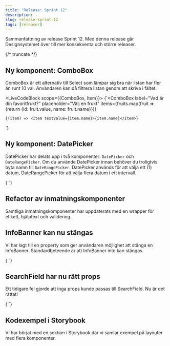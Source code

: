 ```yaml
---
title: "Release: Sprint 12"
description: .
slug: release-sprint-12
tags: [releaser]
---
```



Sammanfattning av release Sprint 12. Med denna release går Designsystemet över till mer konsekventa och större releaser. 

{/* truncate */}

## Ny komponent: ComboBox

ComboBox är ett alternativ till Select som lämpar sig bra när listan har fler än runt 10 val. Användaren kan då filtrera listan genom att skriva i fältet.

<LiveCodeBlock scope={{ComboBox, Item}}>
{`<ComboBox
    label="Vad är din favoritfrukt?"
    placeholder="Välj en frukt"
    items={fruits.map(fruit => {return {id: fruit.value, name: fruit.name}})}
>
    {(item) => <Item textValue={item.name}>{item.name}</Item>}
</ComboBox>`}
</LiveCodeBlock>

## Ny komponent: DatePicker

DatePicker har delats upp i två komponenter: `DatePicker` och `DateRangePicker`. Om du använde DatePicker innan behöver du troligtvis byta namn till `DateRangePicker`. 
DatePicker används för att välja ett (1) datum, DateRangePicker för att välja flera datum i ett intervall.

<LiveCodeBlock scope={{DatePicker}}>
{`<DatePicker label="Välj datum" />`}
</LiveCodeBlock>

## Refactor av inmatningskomponenter
Samtliga inmatningskomponenter har uppdaterats med en wrapper för etikett, hjälptext och validering.

## InfoBanner kan nu stängas

Vi har lagt till en property som ger användaren möjlighet att stänga en InfoBanner. Standardbeteende är att InfoBanner inte kan stängas.

<LiveCodeBlock scope={{InfoBanner}}>
{`<InfoBanner
  dismissable
  message="Ditt formulär skickades korrekt."
  title="Tack!"
  type="success"
/>`}
</LiveCodeBlock>

## SearchField har nu rätt props
Ett tidigare fel gjorde att inga props kunde passas till SearchField. Nu är det rättat! 

<LiveCodeBlock scope={{SearchField}}>
{`<SearchField placeholder="Sök..." />`}
</LiveCodeBlock>

## Kodexempel i Storybook
Vi har börjat med en sektion i Storybook där vi samlar exempel på layouter med flera komponenter.